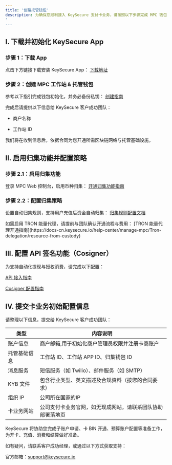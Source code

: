 ```yaml
---
title: '创建托管钱包'
description: 为确保您顺利接入 KeySecure 支付卡业务，请按照以下步骤完成 MPC 钱包的开通与相关配置工作。
'
---
```


## I. 下载并初始化 KeySecure App
### 步骤 1：下载 App
点击下方链接下载安装 KeySecure App：
[下载地址](https://www.keysecure.io/download-app/)

### 步骤 2：创建 MPC 工作站 & 托管钱包
参考以下指引完成钱包初始化，并务必备份私钥：
[创建指南](https://docs-cn.keysecure.io/user-guide/mpc-wallet/wallet/create-wallet)

完成后请提供以下信息给 KeySecure 客户成功团队：

* 商户名称

* 工作站 ID

我们将在收到信息后，依据合同为您开通所需区块链网络与托管基础设施。

## II. 启用归集功能并配置策略
### 步骤 2.1：启用归集功能
登录 MPC Web 控制台，启用币种归集：
[开通归集功能指南](https://docs-cn.keysecure.io/user-guide/mpc-wallet/consolidate/co-signer/execute)

### 步骤 2.2：配置归集策略
设置自动归集规则，支持用户充值后资金自动归集：
[归集规则配置文档](https://docs-cn.keysecure.io/user-guide/mpc-wallet/consolidate/co-signer/rules)

<Note>
如需启用 TRON 能量代理，请提前与团队确认开通流程与费用：
 [TRON 能量代理开通指南](https://docs-cn.keysecure.io/help-center/manage-mpc/Tron-delegation/resource-from-custody)
</Note>

## III. 配置 API 签名功能（Cosigner）
为支持自动化提现与授权消费，请完成以下配置：

[API 接入指南](https://docs-cn.keysecure.io/user-guide/mpc-wallet/api-integration/api)

[Cosigner 配置指南](https://docs-cn.keysecure.io/user-guide/mpc-wallet/api-integration/co-signer)

## IV. 提交卡业务初始配置信息
请整理以下信息，提交给 KeySecure 客户成功团队：

| 类型 | 内容说明 |
|------|------|
| 账户信息 | 商户邮箱,用于初始化商户管理员权限并注册卡商账户 |
| 托管基础信息 | 工作站 ID、工作站 APP ID、归集钱包 ID |
| 消息服务 | 短信服务（如 Twilio）、邮件服务（如 SMTP） |
| KYB 文件 | 包含行业类型、英文描述及合规资料（按您的合同要求） |
| 组织 IP | 公司所在国家的IP |
| 卡业务网站 | 公司支付卡业务官网，如无现成网站，请联系团队协助部署落地页 |



KeySecure 将协助您完成子账户申请、卡 BIN 开通、预算账户配置等准备工作，为开卡、充值、消费和结算做好准备。


<Tip> 
如有疑问，请联系客户成功经理，或通过以下方式获取支持：

官方邮箱：support@keysecure.io
</Tip>

